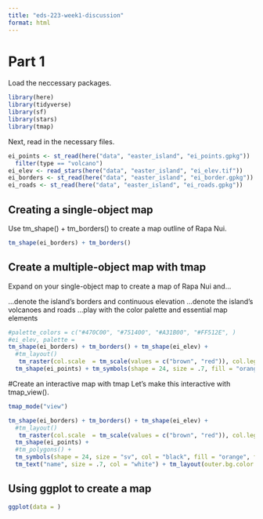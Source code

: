 ```yaml
---
title: "eds-223-week1-discussion"
format: html
---
```

# Part 1
Load the neccessary packages. 
```r
library(here)
library(tidyverse)
library(sf)
library(stars)
library(tmap)
```

Next, read in the necessary files. 
```r
ei_points <- st_read(here("data", "easter_island", "ei_points.gpkg")) |> 
  filter(type == "volcano")
ei_elev <- read_stars(here("data", "easter_island", "ei_elev.tif"))
ei_borders <- st_read(here("data", "easter_island", "ei_border.gpkg"))
ei_roads <- st_read(here("data", "easter_island", "ei_roads.gpkg"))
```

## Creating a single-object map 
Use tm_shape() + tm_borders() to create a map outline of Rapa Nui.
```r
tm_shape(ei_borders) + tm_borders()
```

## Create a multiple-object map with tmap
Expand on your single-object map to create a map of Rapa Nui and…

…denote the island’s borders and continuous elevation
…denote the island’s volcanoes and roads
…play with the color palette and essential map elements
```r
#palette_colors = c("#470C00", "#751400", "#A31B00", "#FF512E", )
#ei_elev, palette =
tm_shape(ei_borders) + tm_borders() + tm_shape(ei_elev) + 
  #tm_layout() 
   tm_raster(col.scale  = tm_scale(values = c("brown", "red")), col.legend = tm_legend(title = "Elevation (m)")) + tm_shape(ei_roads) + tm_layout() + tm_lines() + 
  tm_shape(ei_points) + tm_symbols(shape = 24, size = .7, fill = "orange")+ tm_text("name", size = .7, col = "white") + tm_layout(outer.bg.color = "beige")

```

#Create an interactive map with tmap
Let's make this interactive with tmap_view(). 
```r
tmap_mode("view")

tm_shape(ei_borders) + tm_borders() + tm_shape(ei_elev) + 
  #tm_layout() 
   tm_raster(col.scale  = tm_scale(values = c("brown", "red")), col.legend = tm_legend(title = "Elevation (m)")) + tm_shape(ei_roads) + tm_layout() + tm_lines() + 
  tm_shape(ei_points) +
  #tm_polygons() +
  tm_symbols(shape = 24, size = "sv", col = "black", fill = "orange", fill.legend = tm_legend(title = "Volcano Classification")) + 
  tm_text("name", size = .7, col = "white") + tm_layout(outer.bg.color = "beige") 

```

## Using ggplot to create a map
```r
ggplot(data = )
```


